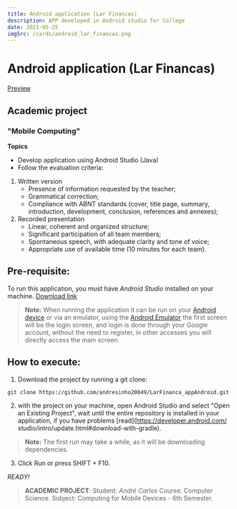 ```yaml
---
title: Android application (Lar Financas)
description: APP developed in Android studio for College
date: 2021-05-25
imgSrc: /cards/android_lar_financas.png
---
```


# Android application (Lar Financas)
[Preview](https://www.youtube.com/watch?v=eCiFeD8Mpek)

## Academic project
### "Mobile Computing"
**Topics**
- Develop application using Android Studio (Java)
- Follow the evaluation criteria:
1. Written version
     - Presence of information requested by the teacher;
     - Grammatical correction;
     - Compliance with ABNT standards (cover, title page, summary, introduction, development, conclusion, references and annexes);
2. Recorded presentation
     - Linear, coherent and organized structure;
     - Significant participation of all team members;
     - Spontaneous speech, with adequate clarity and tone of voice;
     - Appropriate use of available time (10 minutes for each team).

## Pre-requisite:
To run this application, you must have *Android Studio* installed on your machine.
[Download link](https://developer.android.com/studio)

> **Note:**
  When running the application it can be run on your [Android device](https://developer.android.com/studio/run/device) or via an emulator, using the [Android Emulator](https://developer.android.com/studio/run/emulator) the first screen will be the login screen, and login is done through your Google account, without the need to register, in other accesses you will directly access the main screen.


## How to execute:
1. Download the project by running a git clone:
```git
git clone https://github.com/andresinho20049/LarFinanca_appAndroid.git
```

2. with the project on your machine, open Android Studio and select "Open an Existing Project", wait until the entire repository is installed in your application, if you have problems [read](https://developer.android.com/ studio/intro/update.html#download-with-gradle).

> **Note:**
> The first run may take a while, as it will be downloading dependencies.

3. Click Run or press SHIFT + F10.


*READY!*


> **ACADEMIC PROJECT**:
> Student: *André Carlos*
> Course: Computer Science.
> Subject: Computing for Mobile Devices - 6th Semester.